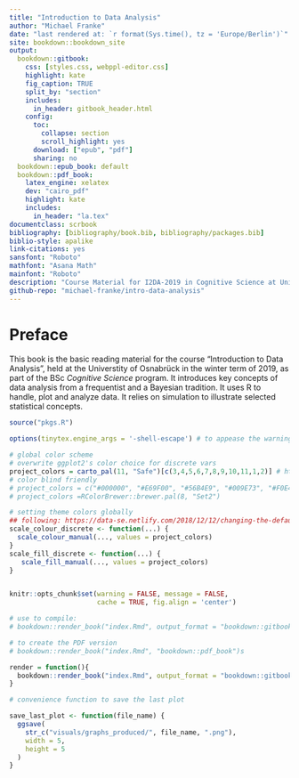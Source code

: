 ```yaml
--- 
title: "Introduction to Data Analysis"
author: "Michael Franke"
date: "last rendered at: `r format(Sys.time(), tz = 'Europe/Berlin')`"
site: bookdown::bookdown_site
output:
  bookdown::gitbook:
    css: [styles.css, webppl-editor.css]
    highlight: kate
    fig_caption: TRUE
    split_by: "section"
    includes:
      in_header: gitbook_header.html
    config:
      toc:
        collapse: section
        scroll_highlight: yes
      download: ["epub", "pdf"]
      sharing: no
  bookdown::epub_book: default
  bookdown::pdf_book: 
    latex_engine: xelatex
    dev: "cairo_pdf"
    highlight: kate
    includes:
      in_header: "la.tex"
documentclass: scrbook
bibliography: [bibliography/book.bib, bibliography/packages.bib]
biblio-style: apalike
link-citations: yes
sansfont: "Roboto"
mathfont: "Asana Math"
mainfont: "Roboto"
description: "Course Material for I2DA-2019 in Cognitive Science at University Osnabrück"
github-repo: "michael-franke/intro-data-analysis"
---
```



# Preface {-}

This book is the basic reading material for the course "Introduction to Data Analysis", held at the Universtity of Osnabrück in the winter term of 2019, as part of the BSc *Cognitive Science* program. It introduces key concepts of data analysis from a frequentist and a Bayesian tradition. It uses R to handle, plot and analyze data. It relies on simulation to illustrate selected statistical concepts.


```r
source("pkgs.R")

options(tinytex.engine_args = '-shell-escape') # to appease the warning spirits

# global color scheme
# overwrite ggplot2's color choice for discrete vars
project_colors = carto_pal(11, "Safe")[c(3,4,5,6,7,8,9,10,11,1,2)] # https://github.com/Nowosad/rcartocolor & https://carto.com/carto-colors/
# color blind friendly
# project_colors = c("#000000", "#E69F00", "#56B4E9", "#009E73", "#F0E442", "#0072B2", "#D55E00", "#CC79A7")
# project_colors =RColorBrewer::brewer.pal(8, "Set2")

# setting theme colors globally
## following: https://data-se.netlify.com/2018/12/12/changing-the-default-color-scheme-in-ggplot2/
scale_colour_discrete <- function(...) {
  scale_colour_manual(..., values = project_colors)
}
scale_fill_discrete <- function(...) {
   scale_fill_manual(..., values = project_colors)
} 


knitr::opts_chunk$set(warning = FALSE, message = FALSE, 
                      cache = TRUE, fig.align = 'center')

# use to compile:
# bookdown::render_book("index.Rmd", output_format = "bookdown::gitbook") 

# to create the PDF version
# bookdown::render_book("index.Rmd", "bookdown::pdf_book")s

render = function(){
  bookdown::render_book("index.Rmd", output_format = "bookdown::gitbook")
}

# convenience function to save the last plot 

save_last_plot <- function(file_name) {
  ggsave(
    str_c("visuals/graphs_produced/", file_name, ".png"),
    width = 5,
    height = 5
  )
}
```

<script type="text/x-mathjax-config">
  MathJax.Hub.Config({ TeX: { extensions: ["color.js"] }});
</script>

\newcommand{\set}[1]{\left \{ #1 \right \}}
\newcommand{\tuple}[1]{\langle #1 \rangle}
\newcommand{\mult}{\times}

<!-- ## Testing / Showcasing -->

<!-- Don't pay too much attention to what is written here. -->

<!-- ### Quotes -->

<!-- This is a quote: -->

<!-- > Tidy datasets [...] have a specific structure: each variable is a column, each observation is a row, and each type of observational unit is a table. -->
<!-- > -->
<!-- > --- @wickham2014 -->

<!-- ### Infobox -->

<!-- At certain stages, possibly at the end of chapters or after important concepts, we might want to use a special infobox (see `.infobox` in `styles.css`) to summarise it or give food for thought. Like this: -->

<!-- ```{block, type='infobox'} -->
<!-- A horse walks into a bar and orders a pint. The barkeep says "you're in here pretty often. Think you might be an alcoholic?", to which the horse says "I don't think I am.", and vanishes from existence. -->

<!-- See, the joke is about Descartes' famous philosophy of 'I think therefore, I am", but to explain that part before the rest of the joke would be to put Descartes before the horse. -->
<!-- ``` -->

<!-- We can have boxes with different icons for different purposes, using `{block, type='see styles.css'}`: -->

<!-- ```{block, type='questions'} -->
<!-- This might be useful for excercises or general questions. Do you like it? -->
<!-- ``` -->

<!-- ```{block, type='beware'} -->
<!-- Sometimes there are things that are really important, like exceptions to general rules. This box might be appropriate for these. -->
<!-- ``` -->

<!-- To use markdown/latex inside the boxes, use `{block2, ...}`: -->

<!-- ```{block2, type='research'} -->
<!-- ["More research needs to be done"](https://en.wikipedia.org/wiki/Further_research_is_needed) as an infobox. -->
<!-- ``` -->

<!-- And to use entire code blocks _within_ such boxes, we need to make use of raw html (like `<div class="beware">`): -->

<!-- <div class="beware"> -->
<!-- This is just a test. -->

<!-- ```{r, testbox} -->
<!-- # a roll of 5d6 might look like this: -->
<!-- sample(1:6, 5, replace = TRUE) -->
<!-- ``` -->

<!-- Hear, hear! It's 2:30 PM and all is good! -->

<!-- </div> -->


<!-- ### Plots -->

<!-- This is a plot of quite a famous dataset [@anscombe1973]: -->

<!-- ```{r ch-preface-a_plot_example_01, fig.cap="Anscombe's Quartet: four different data sets all of which receive the same correlation score."} -->
<!-- tibble( -->
<!--   grp = rep(c("I", "II", "III", "IV"), each = 11), -->
<!--   x = c(anscombe$x1, anscombe$x2, anscombe$x3, anscombe$x4), -->
<!--   y = c(anscombe$y1, anscombe$y2, anscombe$y3, anscombe$y4) -->
<!-- ) %>%  -->
<!--   ggplot(aes(x, y)) + -->
<!--     geom_smooth(method = lm, se = F, color = "black") + -->
<!--     geom_point(color = project_colors[3], size = 2) + -->
<!--     scale_y_continuous(breaks = scales::pretty_breaks()) + -->
<!--     scale_x_continuous(breaks = scales::pretty_breaks()) + -->
<!--     labs(title = "Anscombe's Quartet", x = NULL, y = NULL, -->
<!--          subtitle = bquote(y == 0.5 * x + 3 ~ (R^2 %~~% .667) ~ "for all datasets")) + -->
<!--     facet_wrap(~grp, ncol = 2, scales = "free_x") + -->
<!--     theme(strip.background = element_rect(fill = "#f2f2f2", colour = "white")) -->
<!-- ``` -->

<!-- Here's a plot showcasing our custom palellet for discrete factors: -->

<!-- ```{r ch-preface-Setosa, fig.cap="A figure to test the contrast of the first three project colors"} -->
<!-- ggplot(iris, aes(x = Sepal.Length, y = Sepal.Width, color = Species)) + geom_point(size=3) -->
<!-- ``` -->

<!-- ### Shiny Apps -->

<!-- Embedding Shiny Apps is as easy as pie! -->

<!-- ```{r shiny_example} -->
<!-- knitr::include_app("https://marauderpixie.shinyapps.io/dist_chisq/", height = "800px") -->
<!-- ``` -->